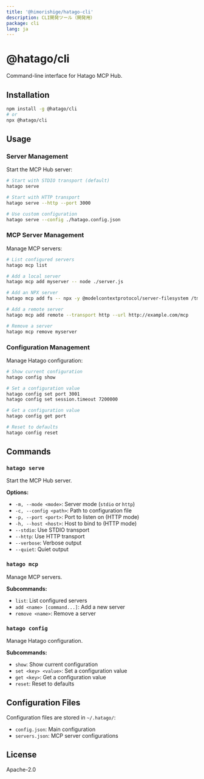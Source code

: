 ```yaml
---
title: '@himorishige/hatago-cli'
description: CLI開発ツール（開発用）
package: cli
lang: ja
---
```


# @hatago/cli

Command-line interface for Hatago MCP Hub.

## Installation

```bash
npm install -g @hatago/cli
# or
npx @hatago/cli
```

## Usage

### Server Management

Start the MCP Hub server:

```bash
# Start with STDIO transport (default)
hatago serve

# Start with HTTP transport
hatago serve --http --port 3000

# Use custom configuration
hatago serve --config ./hatago.config.json
```

### MCP Server Management

Manage MCP servers:

```bash
# List configured servers
hatago mcp list

# Add a local server
hatago mcp add myserver -- node ./server.js

# Add an NPX server
hatago mcp add fs -- npx -y @modelcontextprotocol/server-filesystem /tmp

# Add a remote server
hatago mcp add remote --transport http --url http://example.com/mcp

# Remove a server
hatago mcp remove myserver
```

### Configuration Management

Manage Hatago configuration:

```bash
# Show current configuration
hatago config show

# Set a configuration value
hatago config set port 3001
hatago config set session.timeout 7200000

# Get a configuration value
hatago config get port

# Reset to defaults
hatago config reset
```

## Commands

### `hatago serve`

Start the MCP Hub server.

**Options:**

- `-m, --mode <mode>`: Server mode (`stdio` or `http`)
- `-c, --config <path>`: Path to configuration file
- `-p, --port <port>`: Port to listen on (HTTP mode)
- `-h, --host <host>`: Host to bind to (HTTP mode)
- `--stdio`: Use STDIO transport
- `--http`: Use HTTP transport
- `--verbose`: Verbose output
- `--quiet`: Quiet output

### `hatago mcp`

Manage MCP servers.

**Subcommands:**

- `list`: List configured servers
- `add <name> [command...]`: Add a new server
- `remove <name>`: Remove a server

### `hatago config`

Manage Hatago configuration.

**Subcommands:**

- `show`: Show current configuration
- `set <key> <value>`: Set a configuration value
- `get <key>`: Get a configuration value
- `reset`: Reset to defaults

## Configuration Files

Configuration files are stored in `~/.hatago/`:

- `config.json`: Main configuration
- `servers.json`: MCP server configurations

## License

Apache-2.0

